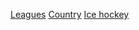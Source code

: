 {{Categories by country|nocat}}
[[Category:各國冰球賽事|Leagues]]
[[Category:冰球聯賽|Country]]
[[Category:各國體育聯賽|Ice hockey]]
